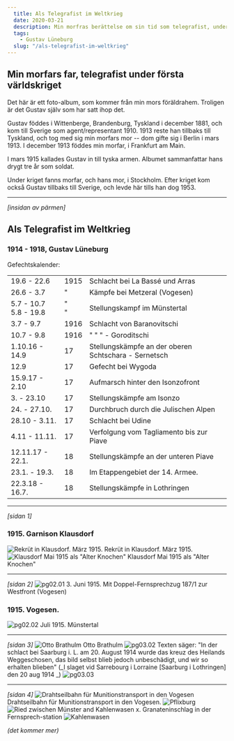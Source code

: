 ```yaml
---
  title: Als Telegrafist im Weltkrieg
  date: 2020-03-21
  description: Min morfras berättelse om sin tid som telegrafist, under Första Världskriget
  tags: 
    - Gustav Lüneburg
  slug: "/als-telegrafist-im-weltkrieg"
---
```

## Min morfars far, telegrafist under första världskriget

Det här är ett foto-album, som kommer från min mors föräldrahem. Troligen är det Gustav själv som har satt ihop det.

Gustav föddes i Wittenberge, Brandenburg, Tyskland i december 1881, och kom till Sverige som agent/representant 1910. 1913 reste han tillbaks till Tyskland, och tog med sig min morfars mor -- dom gifte sig i Berlin i mars 1913. I december 1913 föddes min morfar, i Frankfurt am Main.

I mars 1915 kallades Gustav in till tyska armen. Albumet sammanfattar hans drygt tre år som soldat.

Under kriget fanns morfar, och hans mor, i Stockholm. Efter kriget kom också Gustav tillbaks till Sverige, och levde här tills han dog 1953.

----
_[insidan av pärmen]_
## Als Telegrafist im Weltkrieg
### 1914 - 1918, Gustav Lüneburg

Gefechtskalender:

| | | |
|---|---|---|
| 19.6 - 22.6                   | 1915 | Schlacht bei La Bassé und Arras |
| 26.6 - 3.7                       | " | Kämpfe bei Metzeral (Vogesen) |
| 5.7 - 10.7<br/>5.8 - 19.8  | "<br/>" | Stellungskampf im Münstertal |
| 3.7 - 9.7                     | 1916 | Schlacht von Baranovitschi |
| 10.7 - 9.8                    | 1916 | "  "  " - Goroditschi |
| 1.10.16 - 14.9                  | 17 | Stellungskämpfe an der oberen Schtschara - Sernetsch |
| 12.9                            | 17 | Gefecht bei Wygoda |
| 15.9.17 - 2.10                  | 17 | Aufmarsch hinter den Isonzofront |
| 3. - 23.10                      | 17 | Stellungskämpfe am Isonzo |
| 24. - 27.10.                    | 17 | Durchbruch durch die Julischen Alpen |
| 28.10 - 3.11.                   | 17 | Schlacht bei Udine |
| 4.11 - 11.11.                   | 17 | Verfolgung vom Tagliamento bis zur Piave |
| 12.11.17 - 22.1.                | 18 | Stellungskämpfe an der unteren Piave |
| 23.1. - 19.3.                   | 18 | Im Etappengebiet der 14. Armee. |
| 22.3.18 - 16.7.                 | 18 | Stellungskämpfe in Lothringen |

----
_[sidan 1]_
### 1915. Garnison Klausdorf
![Rekrüt in Klausdorf. März 1915.](./pg01.01.jpg)
Rekrüt in Klausdorf. März 1915.
![Klausdorf Mai 1915 als "Alter Knochen"](pg01.02.jpg)
Klausdorf Mai 1915 als "Alter Knochen"

----
_[sidan 2]_
![pg02.01](pg02.01.jpg)
3\. Juni 1915. Mit Doppel-Fernsprechzug 187/1 zur Westfront (Vogesen)
### 1915. Vogesen.
![pg02.02](pg02.02.jpg)
Juli 1915. Münstertal

----
_[sidan 3]_
![Otto Brathulm](pg03.01.jpg)
Otto Brathulm
![pg03.02](pg03.02.jpg)
Texten säger: "In der schlact bei Saarburg i. L. am 20. August 1914 wurde das kreuz des Heilands Weggeschosen, das bild selbst blieb jedoch unbeschädigt, und wir so erhalten blieben" (_I slaget vid Sarrebourg i Lorraine [Saarburg i Lothringen] den 20 aug 1914 _) 
![pg03.03](pg03.03.jpg)

----
_[sidan 4]_
![Drahtseilbahn für Munitionstransport in den Vogesen](pg04.01.jpg)
Drahtseilbahn für Munitionstransport in den Vogesen.
![Pflixburg](pg04.02.jpg)
![Ried zwischen Münster and Kahlenwasen](pg04.03.jpg)
x. Granateninschlag in der Fernsprech-station
![Kahlenwasen](pg04.04.jpg)

_(det kommer mer)_